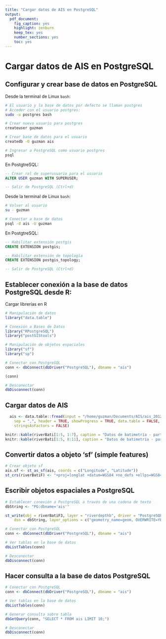 ```yaml
---
title: "Cargar datos de AIS en PostgreSQL"
output:
  pdf_document:
    fig_caption: yes
    highlight: zenburn
    keep_tex: yes
    number_sections: yes
    toc: yes
---
```


# Cargar datos de AIS en PostgreSQL

## Configurar y crear base de datos en PostgreSQL

Desde la terminal de Linux `bash`:

```bash

# El usuario y la base de datos por defecto se llaman postgres 
# Acceder con el usuario postgres:
sudo -u postgres bash

# Crear nuevo usuario para postgres
createuser guzman

# Crear base de datos para el usuario
createdb -O guzman ais

# Ingresar a PostgreSQL como usuario postgres
psql 

```

En PostgtreSQL:

```sql

-- Crear rol de superusuario para el usuario
ALTER USER guzman WITH SUPERUSER;

-- Salir de PostgreSQL (Ctrl+d)

```

Desde la terminal de Linux `bash`:

```bash

# Volver al usuario 
su - guzman

# Conectar a base de datos
psql -d ais -U guzman

```

En PostgtreSQL:

```sql

-- Habilitar extensión postgis
CREATE EXTENSION postgis;

-- Habilitar extensión de topología
CREATE EXTENSION postgis_topology;

-- Salir de PostgreSQL (Ctrl+d)

```


## Establecer conexión a la base de datos PostgreSQL desde R:

Cargar librerías en R

```r

# Manipulación de datos
library("data.table")

# Conexión a Bases de Datos
library("RPostgreSQL")
library("postGIStools")

# Manipulación de objetos espaciales
library("sf")
library("sp")

```


```r

# Conectar con PostgreSQL
conn <- dbConnect(dbDriver("PostgreSQL"), dbname = "ais")

(conn)

# Desconectar
dbDisconnect(conn)


```

## Cargar datos de AIS

```r

  ais <- data.table::fread(input = "/home/guzman/Documents/AIS/ais_2012-13.csv", 
    sep = ",", header = TRUE, showProgress = TRUE, data.table = FALSE, 
    stringsAsFactors = FALSE)

```

```r

knitr::kable(riverBati[1:5, 1:7], caption = "Datos de batimetría - parte 1")
knitr::kable(riverBati[1:5, 8:11], caption = "Datos de batimetría - parte 2")

```

## Convertir datos a objeto 'sf' (simple features)

```r

# Crear objeto sf
ais.sf <- st_as_sf(ais, coords = c("Longitude", "Latitude"))
st_crs(riverBatiF) <- "+proj=longlat +datum=WGS84 +no_defs +ellps=WGS84 +towgs84=0,0,0"  # assign CRS to points

```

## Escribir objetos espaciales a PostgreSQL

```r

# Establecer conexión a PostgreSQL a través de una cadena de texto
dbString <- "PG:dbname='ais'"

st_write(obj = riverBatiF3, layer = "riverdepthb", driver = "PostgreSQL", 
    dsn = dbString, layer_options = c("geometry_name=geom, OVERWRITE=YES"))

```


```r

# Conectar con PostgreSQL
conn <- dbConnect(dbDriver("PostgreSQL"), dbname = "ais")

# Ver tablas en la base de datos
dbListTables(conn)

# Desconectar
dbDisconnect(conn)


```

## Hacer consulta a la base de datos PostgreSQL

```r

# Conectar con PostgreSQL
conn <- dbConnect(dbDriver("PostgreSQL"), dbname = "ais")

# Ver tablas en la base de datos
dbListTables(conn)

# Generar consulta sobre tabla
dbGetQuery(conn, "SELECT * FROM ais LIMIT 10;")

# Desconectar
dbDisconnect(conn)


```
